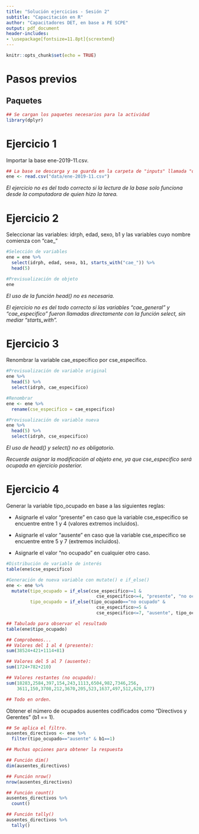 ```yaml
---
title: "Solución ejercicios - Sesión 2"
subtitle: "Capacitación en R"
author: "Capacitadores DET, en base a PE SCPE"
output: pdf_document
header-includes:
- \usepackage[fontsize=11.8pt]{scrextend}
---
```


```r
knitr::opts_chunk$set(echo = TRUE)
```

# Pasos previos

## Paquetes

```r
## Se cargan los paquetes necesarios para la actividad
library(dplyr)
```

# Ejercicio 1 

Importar la base ene-2019-11.csv.

```r
## La base se descarga y se guarda en la carpeta de "inputs" llamada "data" 
ene <- read.csv("data/ene-2019-11.csv")

```

*El ejercicio no es del todo correcto si la lectura de la base solo funciona desde la computadora de quien hizo la tarea.*


# Ejercicio 2 

Seleccionar las variables: idrph, edad, sexo, b1 y las variables cuyo nombre comienza con "cae_"

```r
#Selección de variables
ene = ene %>% 
  select(idrph, edad, sexo, b1, starts_with("cae_")) %>% 
  head(5)

#Previsualización de objeto
ene
```

*El uso de la función head() no es necesaria.*

*El ejercicio no es del todo correcto si las variables "cae_general" y "cae_especifico" fueron llamadas directamente con la función select, sin mediar "starts_with".*

# Ejercicio 3 

Renombrar la variable cae_especifico por cse_especifico.

```r

#Previsualización de variable original
ene %>% 
  head(5) %>% 
  select(idrph, cae_especifico)

#Renombrar
ene <- ene %>% 
  rename(cse_especifico = cae_especifico) 

#Previsualización de variable nueva
ene %>% 
  head(5) %>% 
  select(idrph, cse_especifico)

```

*El uso de head() y select() no es obligatorio.*

*Recuerde asignar la modificación al objeto ene, ya que cse_especifico será ocupada en ejercicio posterior.*

# Ejercicio 4

Generar la variable tipo_ocupado en base a las siguientes reglas:

+ Asignarle el valor "presente" en caso que la variable cse_especifico se encuentre entre 1 y 4 (valores extremos incluidos).

+ Asignarle el valor "ausente" en caso que la variable cse_especifico se encuentre entre 5 y 7 (extremos incluidos).

+ Asignarle el valor "no ocupado" en cualquier otro caso.

```r
#Distribución de variable de interés
table(ene$cse_especifico)
```

```r
#Generación de nueva variable con mutate() e if_else()
ene <- ene %>% 
  mutate(tipo_ocupado = if_else(cse_especifico>=1 & 
                                  cse_especifico<=4, "presente", "no ocupado"),
         tipo_ocupado = if_else(tipo_ocupado=="no ocupado" & 
                                  cse_especifico>=5 & 
                                  cse_especifico<=7, "ausente", tipo_ocupado))

## Tabulado para observar el resultado
table(ene$tipo_ocupado)

## Comprobemos...
## Valores del 1 al 4 (presente):
sum(38524+421+1114+81)

## Valores del 5 al 7 (ausente):
sum(1724+782+210)

## Valores restantes (no ocupado):
sum(18283,2584,397,154,243,1113,6504,982,7346,256,
    3611,150,3708,212,3670,205,523,1637,497,512,620,177)

## Todo en orden.
```

Obtener el número de ocupados ausentes codificados como "Directivos y Gerentes" (b1 == 1).

```r

## Se aplica el filtro.
ausentes_directivos <- ene %>% 
  filter(tipo_ocupado=="ausente" & b1==1) 

## Muchas opciones para obtener la respuesta

## Función dim()
dim(ausentes_directivos)  

## Función nrow()
nrow(ausentes_directivos) 

## Función count()
ausentes_directivos %>% 
  count() 

## Función tally()
ausentes_directivos %>% 
  tally() 

```

